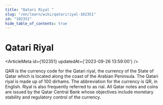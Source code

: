 ```yaml
---
title: "Qatari Riyal "
slug: "/en/learn/wiki/qataririyal-102351"
id: "102351"
hide_table_of_contents: true
---
```



# Qatari Riyal 

<ArticleMeta id={102351} updatedAt={'2023-09-26 13:59:00'} />
<div className='border-solid border-b border-t-0 my-4 border-[var(--ifm-color-gray-300)]' />

QAR is the currency code for the Qatari riyal, the currency of the State of Qatar which is located along the coast of the Arabian Peninsula. The Qatari riyal is made up of 100 dirhams. The abbreviation for the currency is QR, in English. Riyal is also frequently referred to as rial. All Qatar notes and coins are issued by the Qatar Central Bank whose objectives include monetary stability and regulatory control of the currency.
